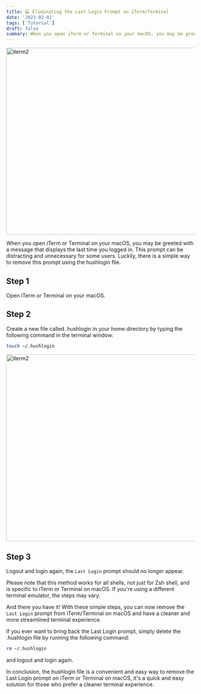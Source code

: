 ```yaml
---
title: 💻 Eliminating the Last Login Prompt on iTerm/Terminal
date: '2023-02-01'
tags: ['Tutorial']
draft: false
summary: When you open iTerm or Terminal on your macOS, you may be greeted with a message that displays the last time you logged in. This prompt can be distracting and unnecessary for some users.
---
```


<div className="grid place-items-center">
  <img
    className="inline rounded-lg"
    src="https://raw.githubusercontent.com/fiqgant/fiqlab/main/public/static/images/blog/before_touch.png"
    alt="iterm2"
    width="1000"
    height="500"
  />
</div>

When you open iTerm or Terminal on your macOS, you may be greeted with a message that displays the last time you logged in. This prompt can be distracting and unnecessary for some users. Luckily, there is a simple way to remove this prompt using the hushlogin file.

## Step 1
Open iTerm or Terminal on your macOS.

## Step 2
Create a new file called .hushlogin in your home directory by typing the following command in the terminal window:

```bash
touch ~/.hushlogin
```

<div className="grid place-items-center">
  <img
    className="inline rounded-lg"
    src="https://raw.githubusercontent.com/fiqgant/fiqlab/main/public/static/images/blog/after_touch.png"
    alt="iterm2"
    width="1000"
    height="500"
  />
</div>

## Step 3
Logout and login again, the `Last Login` prompt should no longer appear.

Please note that this method works for all shells, not just for Zsh shell, and is specific to iTerm or Terminal on macOS. If you're using a different terminal emulator, the steps may vary.

And there you have it! With these simple steps, you can now remove the `Last Login` prompt from iTerm/Terminal on macOS and have a cleaner and more streamlined terminal experience.

If you ever want to bring back the Last Login prompt, simply delete the .hushlogin file by running the following command:

```bash
rm ~/.hushlogin
```

and logout and login again.

In conclusion, the hushlogin file is a convenient and easy way to remove the Last Login prompt on iTerm or Terminal on macOS, it's a quick and easy solution for those who prefer a cleaner terminal experience.